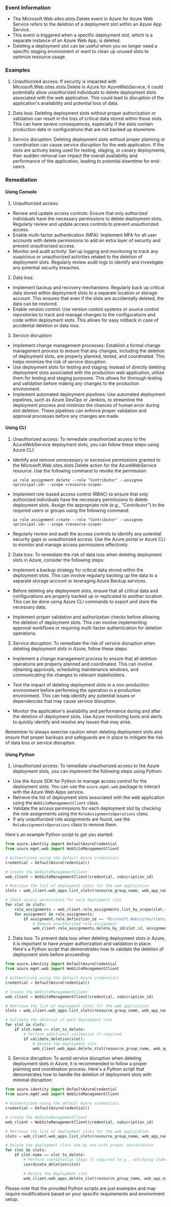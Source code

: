 
### Event Information

- The Microsoft.Web.sites.slots.Delete event in Azure for Azure Web Service refers to the deletion of a deployment slot within an Azure App Service.
- This event is triggered when a specific deployment slot, which is a separate instance of an Azure Web App, is deleted.
- Deleting a deployment slot can be useful when you no longer need a specific staging environment or want to clean up unused slots to optimize resource usage.


### Examples

1. Unauthorized access: If security is impacted with Microsoft.Web.sites.slots.Delete in Azure for AzureWebService, it could potentially allow unauthorized individuals to delete deployment slots associated with the web application. This could lead to disruption of the application's availability and potential loss of data.

2. Data loss: Deleting deployment slots without proper authorization or validation can result in the loss of critical data stored within those slots. This can have severe consequences, especially if the slots contain production data or configurations that are not backed up elsewhere.

3. Service disruption: Deleting deployment slots without proper planning or coordination can cause service disruption for the web application. If the slots are actively being used for testing, staging, or canary deployments, their sudden removal can impact the overall availability and performance of the application, leading to potential downtime for end-users.

### Remediation

#### Using Console

1. Unauthorized access:
- Review and update access controls: Ensure that only authorized individuals have the necessary permissions to delete deployment slots. Regularly review and update access controls to prevent unauthorized access.
- Enable multi-factor authentication (MFA): Implement MFA for all user accounts with delete permissions to add an extra layer of security and prevent unauthorized access.
- Monitor and audit activity: Set up logging and monitoring to track any suspicious or unauthorized activities related to the deletion of deployment slots. Regularly review audit logs to identify and investigate any potential security breaches.

2. Data loss:
- Implement backup and recovery mechanisms: Regularly back up critical data stored within deployment slots to a separate location or storage account. This ensures that even if the slots are accidentally deleted, the data can be restored.
- Enable version control: Use version control systems or source control repositories to track and manage changes to the configurations and code within deployment slots. This allows for easy rollback in case of accidental deletion or data loss.

3. Service disruption:
- Implement change management processes: Establish a formal change management process to ensure that any changes, including the deletion of deployment slots, are properly planned, tested, and coordinated. This helps minimize the risk of service disruption.
- Use deployment slots for testing and staging: Instead of directly deleting deployment slots associated with the production web application, utilize them for testing and staging purposes. This allows for thorough testing and validation before making any changes to the production environment.
- Implement automated deployment pipelines: Use automated deployment pipelines, such as Azure DevOps or Jenkins, to streamline the deployment process and minimize the chances of human error during slot deletion. These pipelines can enforce proper validation and approval processes before any changes are made.

#### Using CLI

1. Unauthorized access: To remediate unauthorized access to the AzureWebService deployment slots, you can follow these steps using Azure CLI:

- Identify and remove unnecessary or excessive permissions granted to the Microsoft.Web.sites.slots.Delete action for the AzureWebService resource. Use the following command to revoke the permission:
  ```
  az role assignment delete --role "Contributor" --assignee <principal-id> --scope <resource-scope>
  ```

- Implement role-based access control (RBAC) to ensure that only authorized individuals have the necessary permissions to delete deployment slots. Assign the appropriate role (e.g., "Contributor") to the required users or groups using the following command:
  ```
  az role assignment create --role "Contributor" --assignee <principal-id> --scope <resource-scope>
  ```

- Regularly review and audit the access controls to identify any potential security gaps or unauthorized access. Use the Azure portal or Azure CLI to monitor and manage access permissions effectively.

2. Data loss: To remediate the risk of data loss when deleting deployment slots in Azure, consider the following steps:

- Implement a backup strategy for critical data stored within the deployment slots. This can involve regularly backing up the data to a separate storage account or leveraging Azure Backup services.

- Before deleting any deployment slots, ensure that all critical data and configurations are properly backed up or replicated to another location. This can be done using Azure CLI commands to export and store the necessary data.

- Implement proper validation and authorization checks before allowing the deletion of deployment slots. This can involve implementing approval workflows or requiring multi-factor authentication for deletion operations.

3. Service disruption: To remediate the risk of service disruption when deleting deployment slots in Azure, follow these steps:

- Implement a change management process to ensure that all deletion operations are properly planned and coordinated. This can involve obtaining approvals, scheduling maintenance windows, and communicating the changes to relevant stakeholders.

- Test the impact of deleting deployment slots in a non-production environment before performing the operation in a production environment. This can help identify any potential issues or dependencies that may cause service disruption.

- Monitor the application's availability and performance during and after the deletion of deployment slots. Use Azure monitoring tools and alerts to quickly identify and resolve any issues that may arise.

Remember to always exercise caution when deleting deployment slots and ensure that proper backups and safeguards are in place to mitigate the risk of data loss or service disruption.

#### Using Python

1. Unauthorized access: To remediate unauthorized access to the Azure deployment slots, you can implement the following steps using Python:

- Use the Azure SDK for Python to manage access control for the deployment slots. You can use the `azure.mgmt.web` package to interact with the Azure Web Apps service.
- Retrieve the list of deployment slots associated with the web application using the `WebSiteManagementClient` class.
- Validate the access permissions for each deployment slot by checking the role assignments using the `RoleAssignmentsOperations` class.
- If any unauthorized role assignments are found, use the `RoleAssignmentsOperations` class to remove them.

Here's an example Python script to get you started:

```python
from azure.identity import DefaultAzureCredential
from azure.mgmt.web import WebSiteManagementClient

# Authenticate using the default Azure credentials
credential = DefaultAzureCredential()

# Create the WebSiteManagementClient
web_client = WebSiteManagementClient(credential, subscription_id)

# Retrieve the list of deployment slots for the web application
slots = web_client.web_apps.list_slots(resource_group_name, web_app_name)

# Check access permissions for each deployment slot
for slot in slots:
    role_assignments = web_client.role_assignments.list_by_scope(slot.id)
    for assignment in role_assignments:
        if assignment.role_definition_id == 'Microsoft.Web/sites/slots/Delete':
            # Remove unauthorized role assignment
            web_client.role_assignments.delete_by_id(slot.id, assignment.name)
```

2. Data loss: To prevent data loss when deleting deployment slots in Azure, it is important to have proper authorization and validation in place. Here's a Python script that demonstrates how to validate the deletion of deployment slots before proceeding:

```python
from azure.identity import DefaultAzureCredential
from azure.mgmt.web import WebSiteManagementClient

# Authenticate using the default Azure credentials
credential = DefaultAzureCredential()

# Create the WebSiteManagementClient
web_client = WebSiteManagementClient(credential, subscription_id)

# Retrieve the list of deployment slots for the web application
slots = web_client.web_apps.list_slots(resource_group_name, web_app_name)

# Validate the deletion of each deployment slot
for slot in slots:
    if slot.name == slot_to_delete:
        # Perform additional validation if required
        if validate_deletion(slot):
            # Delete the deployment slot
            web_client.web_apps.delete_slot(resource_group_name, web_app_name, slot.name)
```

3. Service disruption: To avoid service disruption when deleting deployment slots in Azure, it is recommended to follow a proper planning and coordination process. Here's a Python script that demonstrates how to handle the deletion of deployment slots with minimal disruption:

```python
from azure.identity import DefaultAzureCredential
from azure.mgmt.web import WebSiteManagementClient

# Authenticate using the default Azure credentials
credential = DefaultAzureCredential()

# Create the WebSiteManagementClient
web_client = WebSiteManagementClient(credential, subscription_id)

# Retrieve the list of deployment slots for the web application
slots = web_client.web_apps.list_slots(resource_group_name, web_app_name)

# Delete the deployment slots one by one with proper coordination
for slot in slots:
    if slot.name == slot_to_delete:
        # Perform coordination steps if required (e.g., notifying stakeholders, scheduling maintenance window)
        coordinate_deletion(slot)

        # Delete the deployment slot
        web_client.web_apps.delete_slot(resource_group_name, web_app_name, slot.name)
```

Please note that the provided Python scripts are just examples and may require modifications based on your specific requirements and environment setup.

